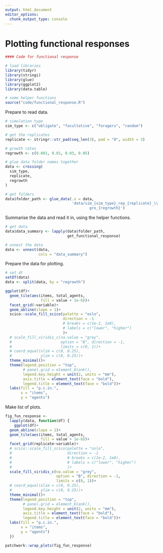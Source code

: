 ```yaml
---
output: html_document
editor_options: 
  chunk_output_type: console
---
```


# Plotting functional responses

```r
#### Code for functional response

# load libraries
library(tidyr)
library(stringi)
library(glue)
library(ggplot2)
library(data.table)

# some helper functions
source("code/functional_response.R")
```

Prepare to read data.

```r
# simulation type
sim_type <- c("obligate", "facultative", "foragers", "random")

# get the replicates
replicate <- stringr::str_pad(seq_len(3), pad = "0", width = 3)

# growth rates
regrowth <- c(0.001, 0.01, 0.03, 0.05)

# glue data folder names together
data <- crossing(
  sim_type,
  replicate,
  regrowth
)

# get folders
data$folder_path <- glue_data(.x = data,
                              'data/sim_{sim_type}_rep_{replicate}_\\
                                      gro_{regrowth}')
```

Summarise the data and read it in, using the helper functions.

```r
# get data
data$data_summary <- lapply(data$folder_path,
                            get_functional_response)

# unnest the data
data <- unnest(data,
               cols = "data_summary")
```

Prepare the data for plotting.

```r
# set dt
setDT(data)
data <- split(data, by = "regrowth")
```

```r
ggplot(df)+
  geom_tile(aes(items, total_agents, 
                fill = value + 1e-6))+
  facet_grid(~variable)+
  geom_abline(slope = 1)+
  scico::scale_fill_scico(palette = "oslo",
                          direction = -1
                          # breaks = c(1e-2, 1e0),
                          # labels = c("lower", "higher")
                          )+
  # scale_fill_viridis_c(na.value = "grey",
  #                      option = "B", direction = -1,
  #                      limits = c(0, 1))+
  # coord_equal(xlim = c(0, 0.25),
  #             ylim = c(0, 0.25))+
  theme_minimal()+
  theme(legend.position = "top",
        # panel.grid = element_blank(),
        legend.key.height = unit(2, units = "mm"),
        axis.title = element_text(face = "bold"),
        legend.title = element_text(face = "bold"))+
  labs(fill = "p.c.in.",
       x = "items",
       y = "agents")
```


Make list of plots.

```r
fig_fun_response <- 
  lapply(data, function(df) {
    ggplot(df)+
  geom_abline(slope = 1)+
  geom_tile(aes(items, total_agents, 
                fill = value + 1e-6))+
  facet_grid(replicate~variable)+
  # scico::scale_fill_scico(palette = "oslo",
  #                         direction = -1
  #                         # breaks = c(1e-2, 1e0),
  #                         # labels = c("lower", "higher")
  #                         )+
  scale_fill_viridis_c(na.value = "grey",
                       option = "B", direction = -1,
                       limits = c(0, 1))+
  # coord_equal(xlim = c(0, 0.25),
  #             ylim = c(0, 0.25))+
  theme_minimal()+
  theme(legend.position = "top",
        # panel.grid = element_blank(),
        legend.key.height = unit(2, units = "mm"),
        axis.title = element_text(face = "bold"),
        legend.title = element_text(face = "bold"))+
  labs(fill = "p.c.in.",
       x = "items",
       y = "agents")
  })
```

```r
patchwork::wrap_plots(fig_fun_response)
```


```r

```